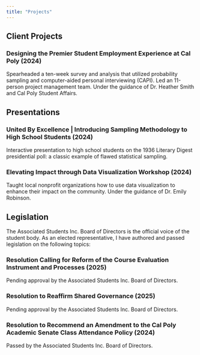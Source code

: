 ```yaml
---
title: "Projects"
---
```


## Client Projects

### Designing the Premier Student Employment Experience at Cal Poly (2024)

Spearheaded a ten-week survey and analysis that utilized probability sampling and computer-aided personal interviewing (CAPI). Led an 11-person project management team. Under the guidance of Dr. Heather Smith and Cal Poly Student Affairs.

## Presentations

### United By Excellence \| Introducing Sampling Methodology to High School Students (2024)

Interactive presentation to high school students on the 1936 Literary Digest presidential poll: a classic example of flawed statistical sampling.

### Elevating Impact through Data Visualization Workshop (2024)

Taught local nonprofit organizations how to use data visualization to enhance their impact on the community. Under the guidance of Dr. Emily Robinson.

## Legislation

The Associated Students Inc. Board of Directors is the official voice of the student body. As an elected representative, I have authored and passed legislation on the following topics:

### Resolution Calling for Reform of the Course Evaluation Instrument and Processes (2025)

Pending approval by the Associated Students Inc. Board of Directors.

### Resolution to Reaffirm Shared Governance (2025)

Pending approval by the Associated Students Inc. Board of Directors.

### Resolution to Recommend an Amendment to the Cal Poly Academic Senate Class Attendance Policy (2024)

Passed by the Associated Students Inc. Board of Directors.
